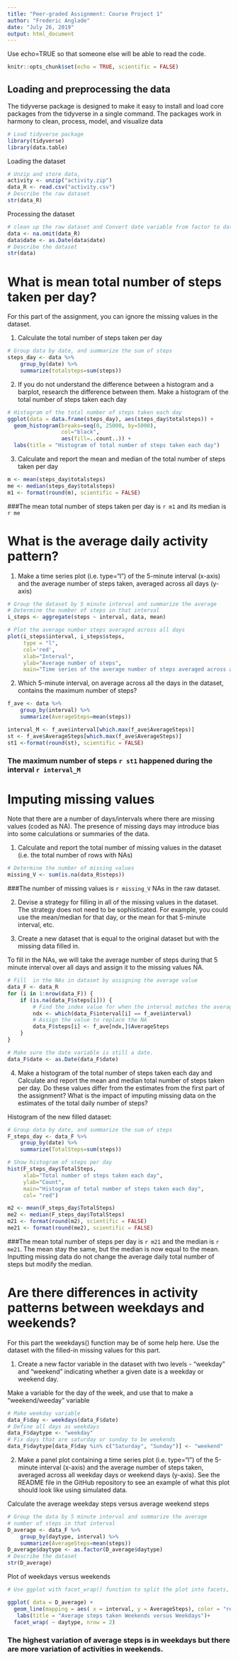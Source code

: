 ```yaml
---
title: "Peer-graded Assignment: Course Project 1"
author: "Frederic Anglade"
date: "July 26, 2019"
output: html_document
---
```


Use echo=TRUE so that someone else will be able to read the code.

```r
knitr::opts_chunk$set(echo = TRUE, scientific = FALSE)
```



## Loading and preprocessing the data
The tidyverse package is designed to make it easy to install and load core packages from the tidyverse in a single command. The packages work in harmony to clean, process, model, and visualize data

```r
# Load tidyverse package
library(tidyverse)
library(data.table)
```


Loading the dataset
```r
# Unzip and store data, 
activity <- unzip("activity.zip")
data_R <- read.csv("activity.csv")
# Describe the raw dataset
str(data_R)
```


Processing the dataset
```r
# clean up the raw dataset and Convert date variable from factor to date, and remove NAs
data <- na.omit(data_R)
data$date <- as.Date(data$date)
# Describe the dataset
str(data)
```



# What is mean total number of steps taken per day?

For this part of the assignment, you can ignore the missing values in the dataset.

1. Calculate the total number of steps taken per day

```r
# Group data by date, and summarize the sum of steps
steps_day <- data %>% 
    group_by(date) %>% 
    summarize(totalsteps=sum(steps))
```



2. If you do not understand the difference between a histogram and a barplot, research the difference between them. Make a histogram of the total number of steps taken each day



```r
# Histogram of the total number of steps taken each day
ggplot(data = data.frame(steps_day), aes(steps_day$totalsteps)) + 
  geom_histogram(breaks=seq(0, 25000, by=5000), 
                 col="black", 
                 aes(fill=..count..)) +
  labs(title = "Histogram of total number of steps taken each day")
```



3. Calculate and report the mean and median of the total number of steps taken per day

```r
m <- mean(steps_day$totalsteps)
me <- median(steps_day$totalsteps)
m1 <- format(round(m), scientific = FALSE)
```

###The mean total number of steps taken per day is `r m1` and its  median is `r me`





# What is the average daily activity pattern?

1. Make a time series plot (i.e. \color{red}{\verb|type = "l"|}type="l") of the 5-minute interval (x-axis) and the average number of steps taken, averaged across all days (y-axis)




```r
# Group the dataset by 5 minute interval and summarize the average
# Determine the number of steps in that interval
i_steps <- aggregate(steps ~ interval, data, mean)

# Plot the average number steps averaged across all days
plot(i_steps$interval, i_steps$steps,
     type = "l",
     col='red', 
     xlab="Interval", 
     ylab="Average number of steps",
     main="Time series of the average number of steps averaged across all days")
```



2. Which 5-minute interval, on average across all the days in the dataset, contains the maximum number of steps?


```r
f_ave <- data %>%
    group_by(interval) %>%
    summarize(AverageSteps=mean(steps))

interval_M <- f_ave$interval[which.max(f_ave$AverageSteps)]
st <- f_ave$AverageSteps[which.max(f_ave$AverageSteps)]
st1 <-format(round(st), scientific = FALSE) 
```

### The maximum number of steps `r st1`  happened during the interval `r interval_M`



# Imputing missing values

Note that there are a number of days/intervals where there are missing values (coded as \color{red}{\verb|NA|}NA). The presence of missing days may introduce bias into some calculations or summaries of the data.



1. Calculate and report the total number of missing values in the dataset (i.e. the total number of rows with \color{red}{\verb|NA|}NAs)

```r
# Determine the number of missing values
missing_V <- sum(is.na(data_R$steps))
```

###The number of missing values  is `r missing_V` NAs  in the raw dataset.



2. Devise a strategy for filling in all of the missing values in the dataset. The strategy does not need to be sophisticated. For example, you could use the mean/median for that day, or the mean for that 5-minute interval, etc.

3. Create a new dataset that is equal to the original dataset but with the missing data filled in.


To fill in the NAs, we will take the average number of steps during that 5 minute interval over all days and assign it to the missing values NA.

```r
# Fill  in the NAs in dataset by assigning the average value 
data_F <- data_R
for (i in 1:nrow(data_F)) {
    if (is.na(data_F$steps[i])) {
        # Find the index value for when the interval matches the average
        ndx <- which(data_F$interval[i] == f_ave$interval)
        # Assign the value to replace the NA
        data_F$steps[i] <- f_ave[ndx,]$AverageSteps
    }
}

# Make sure the date variable is still a date.
data_F$date <- as.Date(data_F$date)
```

4. Make a histogram of the total number of steps taken each day and Calculate and report the mean and median total number of steps taken per day. Do these values differ from the estimates from the first part of the assignment? What is the impact of imputing missing data on the estimates of the total daily number of steps?

Histogram of the new filled dataset:

```r
# Group data by date, and summarize the sum of steps
F_steps_day <- data_F %>% 
    group_by(date) %>% 
    summarize(TotalSteps=sum(steps))

# Show histogram of steps per day
hist(F_steps_day$TotalSteps, 
     xlab="Total number of steps taken each day", 
     ylab="Count", 
     main="Histogram of total number of steps taken each day",
     col= "red")
```

```r
m2 <- mean(F_steps_day$TotalSteps)
me2 <- median(F_steps_day$TotalSteps)
m21 <- format(round(m2), scientific = FALSE)
me21 <- format(round(me2), scientific = FALSE)
```

###The mean total number of steps per day is `r m21` and the median is `r me21`. The mean stay the same, but the median is now equal to the mean. Inputting missing data do not change the average daily total number of steps but modify the median.





# Are there differences in activity patterns between weekdays and weekends?

For this part the \color{red}{\verb|weekdays()|}weekdays() function may be of some help here. Use the dataset with the filled-in missing values for this part.

1. Create a new factor variable in the dataset with two levels - "weekday" and "weekend" indicating whether a given date is a weekday or weekend day.



Make a variable for the day of the week, and use that to make a "weekend/weeday" variable

```r
# Make weekday variable
data_F$day <- weekdays(data_F$date)
# Define all days as weekdays
data_F$daytype <- "weekday"
# Fix days that are saturday or sunday to be weekends
data_F$daytype[data_F$day %in% c("Saturday", "Sunday")] <- "weekend"
```


2. Make a panel plot containing a time series plot (i.e. \color{red}{\verb|type = "l"|}type="l") of the 5-minute interval (x-axis) and the average number of steps taken, averaged across all weekday days or weekend days (y-axis). See the README file in the GitHub repository to see an example of what this plot should look like using simulated data.

Calculate the average weekday steps versus average weekend steps

```r
# Group the data by 5 minute interval and summarize the average
# number of steps in that interval
D_average <- data_F %>%
    group_by(daytype, interval) %>%
    summarize(AverageSteps=mean(steps))
D_average$daytype <- as.factor(D_average$daytype)
# Describe the dataset
str(D_average)
```

Plot of weekdays versus weekends

```r
# Use ggplot with facet_wrap() function to split the plot into facets, subplots that each display one subset of the data which make the plot easily to analyse.

ggplot( data = D_average) +
  geom_line(mapping = aes( x = interval, y = AverageSteps), color = "red")+
   labs(title = "Average steps taken Weekends versus Weekdays")+
  facet_wrap( ~ daytype, nrow = 2)
```

### The highest variation of average steps is in weekdays but there are more variation of activities in weekends.
 
